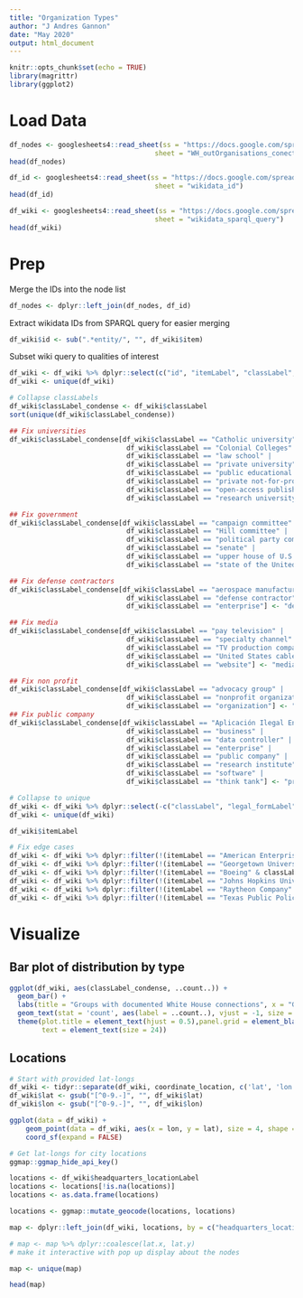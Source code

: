 ```yaml
---
title: "Organization Types"
author: "J Andres Gannon"
date: "May 2020"
output: html_document
---
```


```r
knitr::opts_chunk$set(echo = TRUE)
library(magrittr)
library(ggplot2)
```

# Load Data
```r
df_nodes <- googlesheets4::read_sheet(ss = "https://docs.google.com/spreadsheets/d/1pBLRXoUovjBy_1vYIIV9Ib7YGZfBJqIOIOOKkA1YTIs/edit?usp=sharing",
                                    sheet = "WH_outOrganisations_conections")
head(df_nodes)

df_id <- googlesheets4::read_sheet(ss = "https://docs.google.com/spreadsheets/d/1pBLRXoUovjBy_1vYIIV9Ib7YGZfBJqIOIOOKkA1YTIs/edit?usp=sharing",
                                    sheet = "wikidata_id")
head(df_id)

df_wiki <- googlesheets4::read_sheet(ss = "https://docs.google.com/spreadsheets/d/1pBLRXoUovjBy_1vYIIV9Ib7YGZfBJqIOIOOKkA1YTIs/edit?usp=sharing",
                                    sheet = "wikidata_sparql_query")
head(df_wiki)
```

# Prep
Merge the IDs into the node list
```r
df_nodes <- dplyr::left_join(df_nodes, df_id)
```

Extract wikidata IDs from SPARQL query for easier merging
```r
df_wiki$id <- sub(".*entity/", "", df_wiki$item)
```

Subset wiki query to qualities of interest
```r
df_wiki <- df_wiki %>% dplyr::select(c("id", "itemLabel", "classLabel", "coordinate_location", "legal_formLabel", "headquarters_locationLabel"))
df_wiki <- unique(df_wiki)

# Collapse classLabels
df_wiki$classLabel_condense <- df_wiki$classLabel
sort(unique(df_wiki$classLabel_condense))

## Fix universities
df_wiki$classLabel_condense[df_wiki$classLabel == "Catholic university" |
                             df_wiki$classLabel == "Colonial Colleges" |
                             df_wiki$classLabel == "law school" |
                             df_wiki$classLabel == "private university" |
                             df_wiki$classLabel == "public educational institution of the United States" |
                             df_wiki$classLabel == "private not-for-profit educational institution" |
                             df_wiki$classLabel == "open-access publisher" |
                             df_wiki$classLabel == "research university"] <- "university"

## Fix government
df_wiki$classLabel_condense[df_wiki$classLabel == "campaign committee" |
                             df_wiki$classLabel == "Hill committee" |
                             df_wiki$classLabel == "political party committee" |
                             df_wiki$classLabel == "senate" |
                             df_wiki$classLabel == "upper house of U.S. state legislature" |
                             df_wiki$classLabel == "state of the United States"] <- "government"

## Fix defense contractors
df_wiki$classLabel_condense[df_wiki$classLabel == "aerospace manufacturer" |
                             df_wiki$classLabel == "defense contractor" |
                             df_wiki$classLabel == "enterprise"] <- "defense contractor"

## Fix media
df_wiki$classLabel_condense[df_wiki$classLabel == "pay television" |
                             df_wiki$classLabel == "specialty channel" |
                             df_wiki$classLabel == "TV production company" |
                             df_wiki$classLabel == "United States cable news" |
                             df_wiki$classLabel == "website"] <- "media"

## Fix non profit
df_wiki$classLabel_condense[df_wiki$classLabel == "advocacy group" |
                             df_wiki$classLabel == "nonprofit organization" |
                             df_wiki$classLabel == "organization"] <- "non-profit"
## Fix public company
df_wiki$classLabel_condense[df_wiki$classLabel == "Aplicación Ilegal En Bolivia" |
                             df_wiki$classLabel == "business" |
                             df_wiki$classLabel == "data controller" |
                             df_wiki$classLabel == "enterprise" |
                             df_wiki$classLabel == "public company" |
                             df_wiki$classLabel == "research institute" |
                             df_wiki$classLabel == "software" |
                             df_wiki$classLabel == "think tank"] <- "private company"

# Collapse to unique
df_wiki <- df_wiki %>% dplyr::select(-c("classLabel", "legal_formLabel"))
df_wiki <- unique(df_wiki)

df_wiki$itemLabel

# Fix edge cases
df_wiki <- df_wiki %>% dplyr::filter(!(itemLabel == "American Enterprise Institute" & classLabel_condense == "non-profit"))
df_wiki <- df_wiki %>% dplyr::filter(!(itemLabel == "Georgetown University Law Center" & classLabel_condense == "university"))
df_wiki <- df_wiki %>% dplyr::filter(!(itemLabel == "Boeing" & classLabel_condense == "private company"))
df_wiki <- df_wiki %>% dplyr::filter(!(itemLabel == "Johns Hopkins University" & classLabel_condense == "private company"))
df_wiki <- df_wiki %>% dplyr::filter(!(itemLabel == "Raytheon Company" & classLabel_condense == "private company"))
df_wiki <- df_wiki %>% dplyr::filter(!(itemLabel == "Texas Public Policy Foundation" & coordinate_location == "Point(-97.741466 30.270958)"))
```

# Visualize
## Bar plot of distribution by type
```r
ggplot(df_wiki, aes(classLabel_condense, ..count..)) + 
  geom_bar() + 
  labs(title = "Groups with documented White House connections", x = "Group Type", y = "Number of Groups", fill = "") + 
  geom_text(stat = 'count', aes(label = ..count..), vjust = -1, size = 6) +
  theme(plot.title = element_text(hjust = 0.5),panel.grid = element_blank(),
        text = element_text(size = 24))
```

## Locations
```r
# Start with provided lat-longs
df_wiki <- tidyr::separate(df_wiki, coordinate_location, c('lat', 'lon'), sep = " ", remove = TRUE)
df_wiki$lat <- gsub("[^0-9.-]", "", df_wiki$lat)
df_wiki$lon <- gsub("[^0-9.-]", "", df_wiki$lon)

ggplot(data = df_wiki) +
    geom_point(data = df_wiki, aes(x = lon, y = lat), size = 4, shape = 23, fill = "darkred") +
    coord_sf(expand = FALSE)

# Get lat-longs for city locations
ggmap::ggmap_hide_api_key()

locations <- df_wiki$headquarters_locationLabel
locations <- locations[!is.na(locations)]
locations <- as.data.frame(locations)

locations <- ggmap::mutate_geocode(locations, locations)

map <- dplyr::left_join(df_wiki, locations, by = c("headquarters_locationLabel" = "locations"))

# map <- map %>% dplyr::coalesce(lat.x, lat.y)
# make it interactive with pop up display about the nodes

map <- unique(map)

head(map)
```